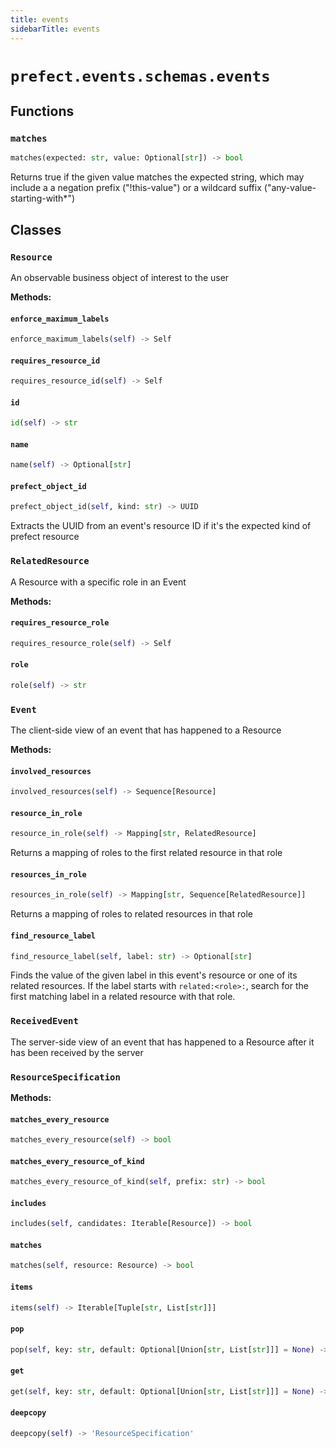```yaml
---
title: events
sidebarTitle: events
---
```


# `prefect.events.schemas.events`

## Functions

### `matches` <sup><a href="https://github.com/prefecthq/prefect/blob/main/src/prefect/events/schemas/events.py#L194" target="_blank"><Icon icon="github" style="width: 14px; height: 14px;" /></a></sup>

```python
matches(expected: str, value: Optional[str]) -> bool
```


Returns true if the given value matches the expected string, which may
include a a negation prefix ("!this-value") or a wildcard suffix
("any-value-starting-with*")


## Classes

### `Resource` <sup><a href="https://github.com/prefecthq/prefect/blob/main/src/prefect/events/schemas/events.py#L43" target="_blank"><Icon icon="github" style="width: 14px; height: 14px;" /></a></sup>


An observable business object of interest to the user


**Methods:**

#### `enforce_maximum_labels` <sup><a href="https://github.com/prefecthq/prefect/blob/main/src/prefect/events/schemas/events.py#L47" target="_blank"><Icon icon="github" style="width: 14px; height: 14px;" /></a></sup>

```python
enforce_maximum_labels(self) -> Self
```

#### `requires_resource_id` <sup><a href="https://github.com/prefecthq/prefect/blob/main/src/prefect/events/schemas/events.py#L57" target="_blank"><Icon icon="github" style="width: 14px; height: 14px;" /></a></sup>

```python
requires_resource_id(self) -> Self
```

#### `id` <sup><a href="https://github.com/prefecthq/prefect/blob/main/src/prefect/events/schemas/events.py#L66" target="_blank"><Icon icon="github" style="width: 14px; height: 14px;" /></a></sup>

```python
id(self) -> str
```

#### `name` <sup><a href="https://github.com/prefecthq/prefect/blob/main/src/prefect/events/schemas/events.py#L70" target="_blank"><Icon icon="github" style="width: 14px; height: 14px;" /></a></sup>

```python
name(self) -> Optional[str]
```

#### `prefect_object_id` <sup><a href="https://github.com/prefecthq/prefect/blob/main/src/prefect/events/schemas/events.py#L73" target="_blank"><Icon icon="github" style="width: 14px; height: 14px;" /></a></sup>

```python
prefect_object_id(self, kind: str) -> UUID
```

Extracts the UUID from an event's resource ID if it's the expected kind
of prefect resource


### `RelatedResource` <sup><a href="https://github.com/prefecthq/prefect/blob/main/src/prefect/events/schemas/events.py#L84" target="_blank"><Icon icon="github" style="width: 14px; height: 14px;" /></a></sup>


A Resource with a specific role in an Event


**Methods:**

#### `requires_resource_role` <sup><a href="https://github.com/prefecthq/prefect/blob/main/src/prefect/events/schemas/events.py#L88" target="_blank"><Icon icon="github" style="width: 14px; height: 14px;" /></a></sup>

```python
requires_resource_role(self) -> Self
```

#### `role` <sup><a href="https://github.com/prefecthq/prefect/blob/main/src/prefect/events/schemas/events.py#L99" target="_blank"><Icon icon="github" style="width: 14px; height: 14px;" /></a></sup>

```python
role(self) -> str
```

### `Event` <sup><a href="https://github.com/prefecthq/prefect/blob/main/src/prefect/events/schemas/events.py#L114" target="_blank"><Icon icon="github" style="width: 14px; height: 14px;" /></a></sup>


The client-side view of an event that has happened to a Resource


**Methods:**

#### `involved_resources` <sup><a href="https://github.com/prefecthq/prefect/blob/main/src/prefect/events/schemas/events.py#L153" target="_blank"><Icon icon="github" style="width: 14px; height: 14px;" /></a></sup>

```python
involved_resources(self) -> Sequence[Resource]
```

#### `resource_in_role` <sup><a href="https://github.com/prefecthq/prefect/blob/main/src/prefect/events/schemas/events.py#L157" target="_blank"><Icon icon="github" style="width: 14px; height: 14px;" /></a></sup>

```python
resource_in_role(self) -> Mapping[str, RelatedResource]
```

Returns a mapping of roles to the first related resource in that role


#### `resources_in_role` <sup><a href="https://github.com/prefecthq/prefect/blob/main/src/prefect/events/schemas/events.py#L162" target="_blank"><Icon icon="github" style="width: 14px; height: 14px;" /></a></sup>

```python
resources_in_role(self) -> Mapping[str, Sequence[RelatedResource]]
```

Returns a mapping of roles to related resources in that role


#### `find_resource_label` <sup><a href="https://github.com/prefecthq/prefect/blob/main/src/prefect/events/schemas/events.py#L169" target="_blank"><Icon icon="github" style="width: 14px; height: 14px;" /></a></sup>

```python
find_resource_label(self, label: str) -> Optional[str]
```

Finds the value of the given label in this event's resource or one of its
related resources.  If the label starts with `related:<role>:`, search for the
first matching label in a related resource with that role.


### `ReceivedEvent` <sup><a href="https://github.com/prefecthq/prefect/blob/main/src/prefect/events/schemas/events.py#L182" target="_blank"><Icon icon="github" style="width: 14px; height: 14px;" /></a></sup>


The server-side view of an event that has happened to a Resource after it has
been received by the server


### `ResourceSpecification` <sup><a href="https://github.com/prefecthq/prefect/blob/main/src/prefect/events/schemas/events.py#L214" target="_blank"><Icon icon="github" style="width: 14px; height: 14px;" /></a></sup>

**Methods:**

#### `matches_every_resource` <sup><a href="https://github.com/prefecthq/prefect/blob/main/src/prefect/events/schemas/events.py#L215" target="_blank"><Icon icon="github" style="width: 14px; height: 14px;" /></a></sup>

```python
matches_every_resource(self) -> bool
```

#### `matches_every_resource_of_kind` <sup><a href="https://github.com/prefecthq/prefect/blob/main/src/prefect/events/schemas/events.py#L218" target="_blank"><Icon icon="github" style="width: 14px; height: 14px;" /></a></sup>

```python
matches_every_resource_of_kind(self, prefix: str) -> bool
```

#### `includes` <sup><a href="https://github.com/prefecthq/prefect/blob/main/src/prefect/events/schemas/events.py#L228" target="_blank"><Icon icon="github" style="width: 14px; height: 14px;" /></a></sup>

```python
includes(self, candidates: Iterable[Resource]) -> bool
```

#### `matches` <sup><a href="https://github.com/prefecthq/prefect/blob/main/src/prefect/events/schemas/events.py#L236" target="_blank"><Icon icon="github" style="width: 14px; height: 14px;" /></a></sup>

```python
matches(self, resource: Resource) -> bool
```

#### `items` <sup><a href="https://github.com/prefecthq/prefect/blob/main/src/prefect/events/schemas/events.py#L243" target="_blank"><Icon icon="github" style="width: 14px; height: 14px;" /></a></sup>

```python
items(self) -> Iterable[Tuple[str, List[str]]]
```

#### `pop` <sup><a href="https://github.com/prefecthq/prefect/blob/main/src/prefect/events/schemas/events.py#L260" target="_blank"><Icon icon="github" style="width: 14px; height: 14px;" /></a></sup>

```python
pop(self, key: str, default: Optional[Union[str, List[str]]] = None) -> Optional[List[str]]
```

#### `get` <sup><a href="https://github.com/prefecthq/prefect/blob/main/src/prefect/events/schemas/events.py#L270" target="_blank"><Icon icon="github" style="width: 14px; height: 14px;" /></a></sup>

```python
get(self, key: str, default: Optional[Union[str, List[str]]] = None) -> Optional[List[str]]
```

#### `deepcopy` <sup><a href="https://github.com/prefecthq/prefect/blob/main/src/prefect/events/schemas/events.py#L283" target="_blank"><Icon icon="github" style="width: 14px; height: 14px;" /></a></sup>

```python
deepcopy(self) -> 'ResourceSpecification'
```
